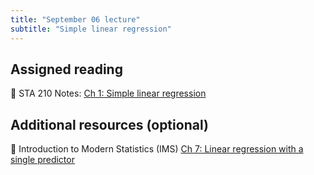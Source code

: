 ```yaml
---
title: "September 06 lecture"
subtitle: "Simple linear regression"
---
```


## Assigned reading

📖 STA 210 Notes: [Ch 1: Simple linear regression](https://introregression.netlify.app/04-slr)

## Additional resources (optional)

📖 Introduction to Modern Statistics (IMS) [Ch 7: Linear regression with a single predictor](https://openintro-ims.netlify.app/model-slr)
